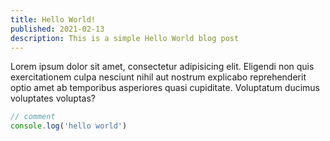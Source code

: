 ```yaml
---
title: Hello World!
published: 2021-02-13
description: This is a simple Hello World blog post
---
```


Lorem ipsum dolor sit amet, consectetur adipisicing elit. Eligendi non quis
exercitationem culpa nesciunt nihil aut nostrum explicabo reprehenderit optio
amet ab temporibus asperiores quasi cupiditate. Voluptatum ducimus voluptates
voluptas?

```ts
// comment
console.log('hello world')
```
